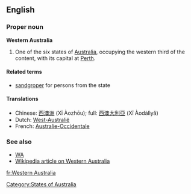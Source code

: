 ==English==

===Proper noun===
'''Western Australia'''

# One of the six states of [[Australia]], occupying the western third of the content, with its capital at [[Perth]].

====Related terms====
* [[sandgroper]] {{italbrac|colloquial}} for persons from the state

====Translations====
* Chinese: [[西澳洲]] (Xī Àozhōu); full: [[西澳大利亞]] (Xī Àodàlìyǎ)
* Dutch: [[West-Australië]]
* French: [[Australie-Occidentale]] {{f}}

===See also===
* [[WA]]
* [[w:Western Australia|Wikipedia article on Western Australia]]

[[Category:States of Australia]]

[[fr:Western Australia]]